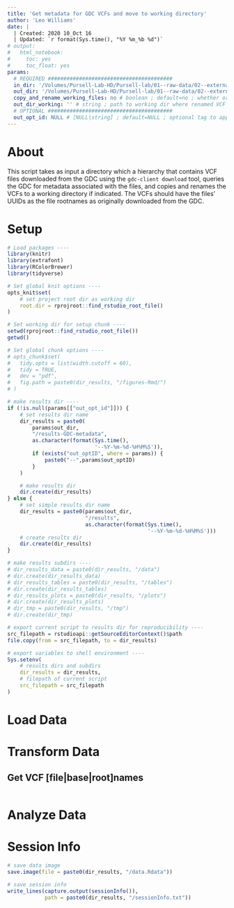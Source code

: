 ```yaml
---
title: 'Get metadata for GDC VCFs and move to working directory'
author: 'Leo Williams'
date: |
  | Created: 2020 10_Oct 16
  | Updated: `r format(Sys.time(), "%Y %m_%b %d")`
# output: 
#   html_notebook: 
#     toc: yes
#     toc_float: yes
params:
  # REQUIRED ########################################
  in_dir: '/Volumes/Pursell-Lab-HD/Pursell-lab/01--raw-data/02--external/NIH-GDC/POLE-related/2020-10-06--TCGA-all-CRC-UCEC/download' # string ; path to dir hierarchy containing GDC VCF files
  out_dir: '/Volumes/Pursell-Lab-HD/Pursell-lab/01--raw-data/02--external/NIH-GDC/POLE-related/2020-10-06--TCGA-all-CRC-UCEC' # string ; path to dir where results dir will be made
  copy_and_rename_working_files: no # boolean ; default=no ; whether or not VCF files should be renamed based on TCGA case ID and workflow and moved to a working directory for further analysis.
  out_dir_working: '' # string ; path to working dir where renamed VCF files will be copied to
  # OPTIONAL ########################################
  out_opt_id: NULL # [NULL|string] ; default=NULL ; optional tag to append to name of results dir
---
```


# About

This script takes as input a directory which a hierarchy that contains VCF files downloaded from the GDC using the `gdc-client download` tool, queries the GDC for metadata associated with the files, and copies and renames the VCFs to a working directory if indicated. The VCFs should have the files' UUIDs as the file rootnames as originally downloaded from the GDC.

# Setup

```r
# Load packages ----
library(knitr)
library(extrafont)
library(RColorBrewer)
library(tidyverse)

# Set global knit options ----
opts_knit$set(
    # set project root dir as working dir
    root.dir = rprojroot::find_rstudio_root_file()
)

# Set working dir for setup chunk ----
setwd(rprojroot::find_rstudio_root_file())
getwd()

# Set global chunk options ----
# opts_chunk$set(
# 	tidy.opts = list(width.cutoff = 60),
# 	tidy = TRUE,
# 	dev = "pdf",
# 	fig.path = paste0(dir_results, "/figures-Rmd/")
# )
```

```r
# make results dir ----
if (!is.null(params[["out_opt_id"]])) {
	# set results dir name
    dir_results = paste0(
    	params$out_dir,
    	"/results-GDC-metadata",
    	as.character(format(Sys.time(),
    						'--%Y-%m-%d-%H%M%S')),
    	if (exists("out_optID", where = params)) {
    		paste0("--",params$out_optID)
    	}
    )

    # make results dir
    dir.create(dir_results)
} else {
	# set simple results dir name
    dir_results = paste0(params$out_dir,
                         "/results",
                         as.character(format(Sys.time(),
                                             '--%Y-%m-%d-%H%M%S')))
    # create results dir
    dir.create(dir_results)
}

# make results subdirs ----
# dir_results_data = paste0(dir_results, "/data")
# dir.create(dir_results_data)
# dir_results_tables = paste0(dir_results, "/tables")
# dir.create(dir_results_tables)
# dir_results_plots = paste0(dir_results, "/plots")
# dir.create(dir_results_plots)
# dir_tmp = paste0(dir_results, "/tmp")
# dir.create(dir_tmp)

# export current script to results dir for reproducibility ----
src_filepath = rstudioapi::getSourceEditorContext()$path
file.copy(from = src_filepath, to = dir_results)

# export variables to shell environment ----
Sys.setenv(
	# results dirs and subdirs
	dir_results = dir_results,
	# filepath of current script
	src_filepath = src_filepath
)
```

# Load Data

# Transform Data

## Get VCF [file\|base\|root]names

```bash

```

# Analyze Data

# Session Info

```r
# save data image
save.image(file = paste0(dir_results, "/data.Rdata"))

# save session info
write_lines(capture.output(sessionInfo()), 
            path = paste0(dir_results, "/sessionInfo.txt"))
```
